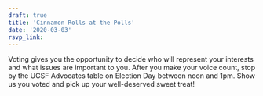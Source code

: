 ```yaml
---
draft: true 
title: 'Cinnamon Rolls at the Polls'
date: '2020-03-03'
rsvp_link: 
---
```


Voting gives you the opportunity to decide who will represent your interests and what issues are important to you. After you make your voice count, stop by the UCSF Advocates table on Election Day between noon and 1pm. Show us you voted and pick up your well-deserved sweet treat!




